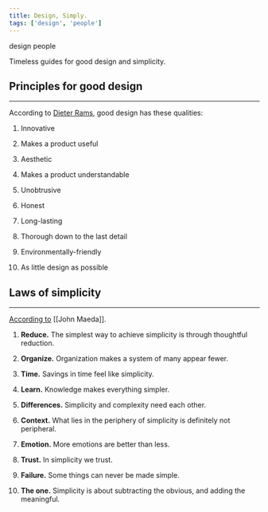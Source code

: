 ```yaml
---
title: Design, Simply.
tags: ['design', 'people']
---
```


<NoteTag color="gray">design</NoteTag>
<NoteTag color="gray">people</NoteTag>

Timeless guides for good design and simplicity.

## Principles for good design
---

According to [Dieter Rams](https://www.vitsoe.com/gb/about/good-design), good design has these qualities:

1. Innovative

2. Makes a product useful

3. Aesthetic

4. Makes a product understandable

5. Unobtrusive

6. Honest

7. Long-lasting

8. Thorough down to the last detail

9. Environmentally-friendly

10. As little design as possible

## Laws of simplicity
---

[According to](http://lawsofsimplicity.com) [[John Maeda]].

1. **Reduce.** The simplest way to achieve simplicity is through thoughtful reduction.

2. **Organize.** Organization makes a system of many appear fewer.

3. **Time.** Savings in time feel like simplicity.

4. **Learn.** Knowledge makes everything simpler.

5. **Differences.** Simplicity and complexity need each other.

6. **Context.** What lies in the periphery of simplicity is definitely not peripheral.

7. **Emotion.** More emotions are better than less.

8. **Trust.** In simplicity we trust.

9. **Failure.** Some things can never be made simple.

10. **The one.** Simplicity is about subtracting the obvious, and adding the meaningful.
